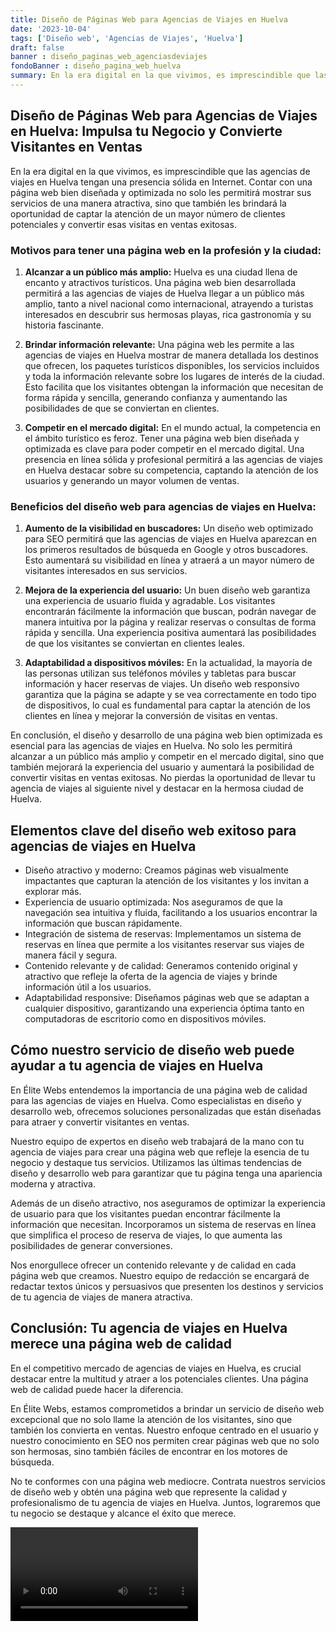 ```yaml
---
title: Diseño de Páginas Web para Agencias de Viajes en Huelva
date: '2023-10-04'
tags: ['Diseño web', 'Agencias de Viajes', 'Huelva']
draft: false
banner : diseño_paginas_web_agenciasdeviajes
fondoBanner : diseño_pagina_web_huelva
summary: En la era digital en la que vivimos, es imprescindible que las agencias de viajes en Huelva tengan una presencia sólida en Internet. Contar con una página web bien diseñada y optimizada no solo les permitirá mostrar sus servicios de una manera atractiva, sino que también les brindará la oportunidad de captar la atención de un mayor número de clientes potenciales y convertir esas visitas en ventas exitosas.
---
```


## Diseño de Páginas Web para Agencias de Viajes en Huelva: Impulsa tu Negocio y Convierte Visitantes en Ventas

En la era digital en la que vivimos, es imprescindible que las agencias de viajes en Huelva tengan una presencia sólida en Internet. Contar con una página web bien diseñada y optimizada no solo les permitirá mostrar sus servicios de una manera atractiva, sino que también les brindará la oportunidad de captar la atención de un mayor número de clientes potenciales y convertir esas visitas en ventas exitosas.

### Motivos para tener una página web en la profesión y la ciudad:

1. __Alcanzar a un público más amplio:__ Huelva es una ciudad llena de encanto y atractivos turísticos. Una página web bien desarrollada permitirá a las agencias de viajes de Huelva llegar a un público más amplio, tanto a nivel nacional como internacional, atrayendo a turistas interesados en descubrir sus hermosas playas, rica gastronomía y su historia fascinante.

2. __Brindar información relevante:__ Una página web les permite a las agencias de viajes en Huelva mostrar de manera detallada los destinos que ofrecen, los paquetes turísticos disponibles, los servicios incluidos y toda la información relevante sobre los lugares de interés de la ciudad. Esto facilita que los visitantes obtengan la información que necesitan de forma rápida y sencilla, generando confianza y aumentando las posibilidades de que se conviertan en clientes.

3. __Competir en el mercado digital:__ En el mundo actual, la competencia en el ámbito turístico es feroz. Tener una página web bien diseñada y optimizada es clave para poder competir en el mercado digital. Una presencia en línea sólida y profesional permitirá a las agencias de viajes en Huelva destacar sobre su competencia, captando la atención de los usuarios y generando un mayor volumen de ventas.

### Beneficios del diseño web para agencias de viajes en Huelva:

1. __Aumento de la visibilidad en buscadores:__ Un diseño web optimizado para SEO permitirá que las agencias de viajes en Huelva aparezcan en los primeros resultados de búsqueda en Google y otros buscadores. Esto aumentará su visibilidad en línea y atraerá a un mayor número de visitantes interesados en sus servicios.

2. __Mejora de la experiencia del usuario:__ Un buen diseño web garantiza una experiencia de usuario fluida y agradable. Los visitantes encontrarán fácilmente la información que buscan, podrán navegar de manera intuitiva por la página y realizar reservas o consultas de forma rápida y sencilla. Una experiencia positiva aumentará las posibilidades de que los visitantes se conviertan en clientes leales.

3. __Adaptabilidad a dispositivos móviles:__ En la actualidad, la mayoría de las personas utilizan sus teléfonos móviles y tabletas para buscar información y hacer reservas de viajes. Un diseño web responsivo garantiza que la página se adapte y se vea correctamente en todo tipo de dispositivos, lo cual es fundamental para captar la atención de los clientes en línea y mejorar la conversión de visitas en ventas.

En conclusión, el diseño y desarrollo de una página web bien optimizada es esencial para las agencias de viajes en Huelva. No solo les permitirá alcanzar a un público más amplio y competir en el mercado digital, sino que también mejorará la experiencia del usuario y aumentará la posibilidad de convertir visitas en ventas exitosas. No pierdas la oportunidad de llevar tu agencia de viajes al siguiente nivel y destacar en la hermosa ciudad de Huelva.

<GifSeo />

<Cta />

## Elementos clave del diseño web exitoso para agencias de viajes en Huelva

- Diseño atractivo y moderno: Creamos páginas web visualmente impactantes que capturan la atención de los visitantes y los invitan a explorar más.
- Experiencia de usuario optimizada: Nos aseguramos de que la navegación sea intuitiva y fluida, facilitando a los usuarios encontrar la información que buscan rápidamente.
- Integración de sistema de reservas: Implementamos un sistema de reservas en línea que permite a los visitantes reservar sus viajes de manera fácil y segura.
- Contenido relevante y de calidad: Generamos contenido original y atractivo que refleje la oferta de la agencia de viajes y brinde información útil a los usuarios.
- Adaptabilidad responsive: Diseñamos páginas web que se adaptan a cualquier dispositivo, garantizando una experiencia óptima tanto en computadoras de escritorio como en dispositivos móviles.

## Cómo nuestro servicio de diseño web puede ayudar a tu agencia de viajes en Huelva

En Élite Webs entendemos la importancia de una página web de calidad para las agencias de viajes en Huelva. Como especialistas en diseño y desarrollo web, ofrecemos soluciones personalizadas que están diseñadas para atraer y convertir visitantes en ventas.

Nuestro equipo de expertos en diseño web trabajará de la mano con tu agencia de viajes para crear una página web que refleje la esencia de tu negocio y destaque tus servicios. Utilizamos las últimas tendencias de diseño y desarrollo web para garantizar que tu página tenga una apariencia moderna y atractiva.

Además de un diseño atractivo, nos aseguramos de optimizar la experiencia de usuario para que los visitantes puedan encontrar fácilmente la información que necesitan. Incorporamos un sistema de reservas en línea que simplifica el proceso de reserva de viajes, lo que aumenta las posibilidades de generar conversiones.

Nos enorgullece ofrecer un contenido relevante y de calidad en cada página web que creamos. Nuestro equipo de redacción se encargará de redactar textos únicos y persuasivos que presenten los destinos y servicios de tu agencia de viajes de manera atractiva.

## Conclusión: Tu agencia de viajes en Huelva merece una página web de calidad 

En el competitivo mercado de agencias de viajes en Huelva, es crucial destacar entre la multitud y atraer a los potenciales clientes. Una página web de calidad puede hacer la diferencia.

En Élite Webs, estamos comprometidos a brindar un servicio de diseño web excepcional que no solo llame la atención de los visitantes, sino que también los convierta en ventas. Nuestro enfoque centrado en el usuario y nuestro conocimiento en SEO nos permiten crear páginas web que no solo son hermosas, sino también fáciles de encontrar en los motores de búsqueda.

No te conformes con una página web mediocre. Contrata nuestros servicios de diseño web y obtén una página web que represente la calidad y profesionalismo de tu agencia de viajes en Huelva. Juntos, lograremos que tu negocio se destaque y alcance el éxito que merece.

<Video />

<CtaBot job='Agencias de Viajes' city='Huelva'/>

<Gmaps query='Huelva+españa+maps' />